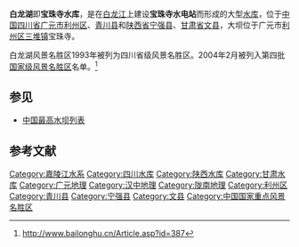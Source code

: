 {{Infobox Reservoir | 
|name                     = 白龙湖
|nickname                 = 宝珠寺水库
|image                    = Bai Long Hu (white dragon lake).jpg
|image_caption            = 
|map                      = 
|map_caption              = 
|pushpin_map              = China
|pushpin_map_caption      = 白龙湖在中国的位置
|code                     = BFD16000141
|class                    = 大（一）型[[水库|水库]]
|location_of_reservoir    = [[四川省|四川省]][[广元市|广元市]][[利州区|利州区]]、[[青川县|青川县]]<br />[[陕西省|陕西省]][[宁强县|宁强县]]<br />[[甘肃省|甘肃省]][[文县|文县]]
|location_of_dam          = 广元市[[利州区|利州区]][[三堆镇|三堆镇]]宝珠寺
|inflow                   = [[白龙江|白龙江]]
|outflow                  = 白龙江
|catchment_area           = 28428
|reservoir_area           = 61.2
|mean_depth               = 
|maximum_depth            = 
|flood_level              = 591.8
|normal_water_level       = 588
|dead_water_level         = 558
|island                   = 
|maximum_storage_capacity = 25.5亿
|normal_storage_capacity  = 
|dead_storage_capacity    = 
|type_of_dam              = 混凝土重力坝
|elevation_of_dam         = 
|height_of_dam            = 
|length_of_dam            = 
|width_of_dam             = 
|installed_capacity       = 70万千瓦
|start                    = 
|complete                 = 
|cost                     = 
|emigrate                 = 
|latd              = 32
|latm              = 31
|lats              = 11
|latNS             = N
|longd             = 105
|longm             = 36
|longs             = 36
|longEW            = E
|website           = http://www.bailonghu.cn/
|footnotes         = 资料主要来源：<ref>{{cite journal |author=徐祝山 |title=宝珠寺水库实际运用的进一步探讨 |journal=四川水力发电 |year=2004 |volume=23 |issue=1 |pages=88 |url= }}</ref><ref>{{cite journal|author=李坤军，田碧|title=宝珠寺水库优化调度浅析 |journal=四川水力发电 |year=2007 |volume=26 |issue=3 |pages=42 |url= }}</ref>
}}
'''白龙湖'''即'''宝珠寺水库'''，是在[[白龙江|白龙江]]上建设'''宝珠寺水电站'''而形成的大型[[水库|水库]]，位于[[中国|中国]][[四川省|四川省]][[广元市|广元市]][[利州区|利州区]]、[[青川县|青川县]]和[[陕西省|陕西省]][[宁强县|宁强县]]、[[甘肃省|甘肃省]][[文县|文县]]，大坝位于广元市[[利州区|利州区]][[三堆镇|三堆镇]]宝珠寺。

白龙湖风景名胜区1993年被列为四川省级风景名胜区。2004年2月被列入第四批[[国家级风景名胜区|国家级风景名胜区]]名单。<ref>http://www.bailonghu.cn/Article.asp?id=387{{Dead link|date=2019年11月 |bot=InternetArchiveBot |fix-attempted=yes }}</ref>

== 参见 ==
* [[中国最高水坝列表|中国最高水坝列表]]

== 参考文献 ==
{{reflist}}

{{DEFAULTSORT:B}}
[[Category:嘉陵江水系|Category:嘉陵江水系]]
[[Category:四川水库|Category:四川水库]]
[[Category:陕西水库|Category:陕西水库]]
[[Category:甘肃水库|Category:甘肃水库]]
[[Category:广元地理|Category:广元地理]]
[[Category:汉中地理|Category:汉中地理]]
[[Category:陇南地理|Category:陇南地理]]
[[Category:利州区|Category:利州区]]
[[Category:青川县|Category:青川县]]
[[Category:宁强县|Category:宁强县]]
[[Category:文县|Category:文县]]
[[Category:中国国家重点风景名胜区|Category:中国国家重点风景名胜区]]